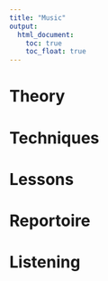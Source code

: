 ```yaml
---
title: "Music"
output:
  html_document:
    toc: true  
    toc_float: true 
---
```


# Theory

# Techniques

# Lessons

# Reportoire

# Listening
